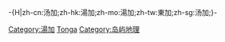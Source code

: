 -{H|zh-cn:汤加;zh-hk:湯加;zh-mo:湯加;zh-tw:東加;zh-sg:汤加;}-
{{Catnav|頁面分類|地理|国家|大洋洲国家|汤加}}
{{Catnav|頁面分類|地理|国家|按國家分類|各國地理}}
{{Catnav|頁面分類|地理|各國地理}}
{{Catnav|頁面分類|各種主題的頁面分類|按國家分類|各國地理}}
{{Commons category|Geography of Tonga}}

[[Category:湯加|Category:湯加]]
[[Category:大洋洲各国地理|Tonga]]
[[Category:岛屿地理|Category:岛屿地理]]